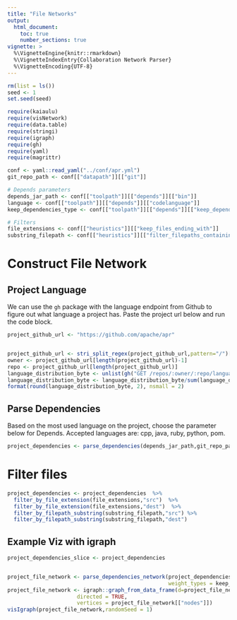 ```yaml
---
title: "File Networks"
output: 
  html_document:
    toc: true
    number_sections: true
vignette: >
  %\VignetteEngine{knitr::rmarkdown}
  %\VignetteIndexEntry{Collaboration Network Parser}
  %\VignetteEncoding{UTF-8}
---
```


```r
rm(list = ls())
seed <- 1
set.seed(seed)
```

```r
require(kaiaulu)
require(visNetwork)
require(data.table)
require(stringi)
require(igraph)
require(gh)
require(yaml)
require(magrittr)
```

```r
conf <- yaml::read_yaml("../conf/apr.yml")
git_repo_path <- conf[["datapath"]][["git"]]

# Depends parameters
depends_jar_path <- conf[["toolpath"]][["depends"]][["bin"]]
language <- conf[["toolpath"]][["depends"]][["codelanguage"]]
keep_dependencies_type <- conf[["toolpath"]][["depends"]][["keep_dependencies_type"]]

# Filters
file_extensions <- conf[["heuristics"]][["keep_files_ending_with"]]
substring_filepath <- conf[["heuristics"]][["filter_filepaths_containing"]]
```

# Construct File Network

## Project Language

We can use the `gh` package with the language endpoint from Github to figure out what language a project has. Paste the project url below and run the code block.

```r
project_github_url <- "https://github.com/apache/apr"


project_github_url <- stri_split_regex(project_github_url,pattern="/")[[1]]
owner <- project_github_url[length(project_github_url)-1]
repo <- project_github_url[length(project_github_url)]
language_distribution_byte <- unlist(gh("GET /repos/:owner/:repo/languages",owner=owner,repo=repo))
language_distribution_byte <- language_distribution_byte/sum(language_distribution_byte)
format(round(language_distribution_byte, 2), nsmall = 2)
```

## Parse Dependencies

Based on the most used language on the project, choose the parameter below for Depends. Accepted languages are: cpp, java, ruby, python, pom.

```r
project_dependencies <- parse_dependencies(depends_jar_path,git_repo_path,language=language)
```

# Filter files

```r
project_dependencies <- project_dependencies  %>%
  filter_by_file_extension(file_extensions,"src")  %>% 
  filter_by_file_extension(file_extensions,"dest")  %>% 
  filter_by_filepath_substring(substring_filepath,"src") %>%
  filter_by_filepath_substring(substring_filepath,"dest")
```

## Example Viz with igraph

```r
project_dependencies_slice <- project_dependencies


project_file_network <- parse_dependencies_network(project_dependencies_slice,
                                                   weight_types = keep_dependencies_type)
project_file_network <- igraph::graph_from_data_frame(d=project_file_network[["edgelist"]], 
                      directed = TRUE, 
                      vertices = project_file_network[["nodes"]])
visIgraph(project_file_network,randomSeed = 1)
```



